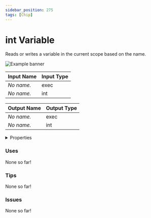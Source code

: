 ```yaml
---
sidebar_position: 275
tags: [Chip]
---
```


# int Variable

Reads or writes a variable in the current scope based on the name.



![Example banner](./assets/33224907-68ff-4102-802e-7c3eed481d37.svg)

| Input Name | Input Type |
|-----------|-----------|
| *No name.* | exec |
| *No name.* | int |

| Output Name | Output Type |
|-----------|-----------|
| *No name.* | exec |
| *No name.* | int |


<details>
  <summary>Properties</summary>
  <div>
    <div>
    <table>
      <thead>
        <tr>
          <th>Is beta required?</th>
          <th>❌</th>
        </tr>
        <tr>
          <th>Is this chip a trolling risk?</th>
          <th>❌</th>
        </tr>
        <tr>
          <th>Chip UUID</th>
          <th>33224907-68ff-4102-802e-7c3eed481d37</th>
        </tr>
      </thead>
    </table>
    </div>
  </div>
</details>

### Uses

None so far!

### Tips

None so far!

### Issues

None so far!